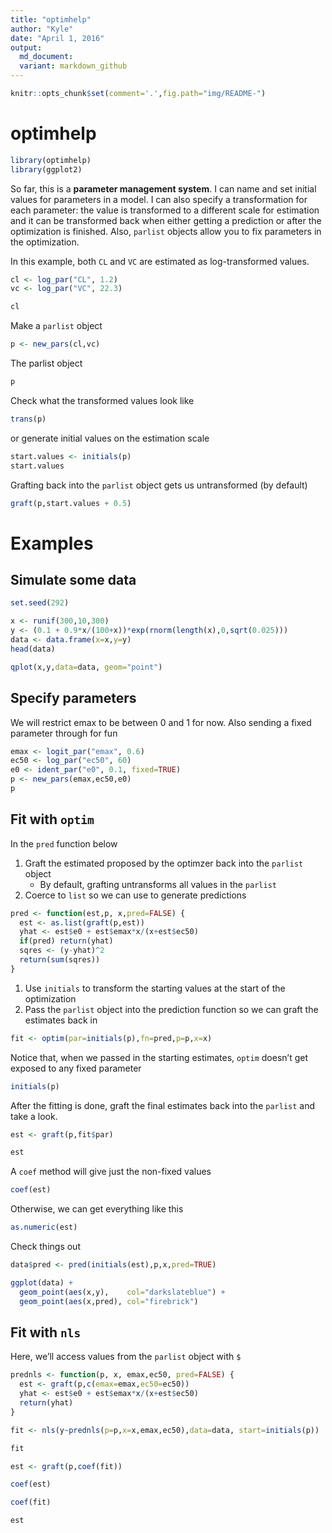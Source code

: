 ```yaml
---
title: "optimhelp"
author: "Kyle"
date: "April 1, 2016"
output: 
  md_document:
  variant: markdown_github
---
```


```r
knitr::opts_chunk$set(comment='.',fig.path="img/README-")

```


# optimhelp

```r
library(optimhelp)
library(ggplot2)
```

So far, this is  a __parameter management system__.  I can name and set initial values
for parameters in a model.  I can also specify a transformation
for each parameter: the value is transformed to a different scale for estimation and 
it can be transformed back when either getting a prediction or after the optimization is finished.  Also, `parlist` objects allow you to fix parameters in the optimization.

In this example, both `CL` and `VC` are estimated as log-transformed values.
```r
cl <- log_par("CL", 1.2)
vc <- log_par("VC", 22.3)

```

```r
cl
```



Make a `parlist` object
```r
p <- new_pars(cl,vc)
```


The parlist object
```r
p
```

Check what the transformed values look like
```r
trans(p)
```


or generate initial values on the estimation scale
```r
start.values <- initials(p)
start.values
```

Grafting back into the `parlist` object gets us untransformed (by default)
```r
graft(p,start.values + 0.5)
```



# Examples


## Simulate some data
```r
set.seed(292)

x <- runif(300,10,300)
y <- (0.1 + 0.9*x/(100+x))*exp(rnorm(length(x),0,sqrt(0.025)))
data <- data.frame(x=x,y=y)
head(data)

qplot(x,y,data=data, geom="point")
```


## Specify parameters
We will restrict emax to be between 0 and 1 for now.  Also sending a fixed 
parameter through for fun
```r
emax <- logit_par("emax", 0.6)
ec50 <- log_par("ec50", 60)
e0 <- ident_par("e0", 0.1, fixed=TRUE)
p <- new_pars(emax,ec50,e0)
p

```



## Fit with `optim`
In the `pred` function below

  1. Graft the estimated proposed by the optimzer back into the `parlist` object
      * By default, grafting untransforms all values in the `parlist`
  1. Coerce to `list` so we can use to generate predictions
  
```r

pred <- function(est,p, x,pred=FALSE) {
  est <- as.list(graft(p,est))
  yhat <- est$e0 + est$emax*x/(x+est$ec50)
  if(pred) return(yhat)
  sqres <- (y-yhat)^2
  return(sum(sqres))
}

```

1. Use `initials` to transform the starting values at the start of the optimization
1. Pass the `parlist` object into the prediction function so we can graft the estimates back in
```r

fit <- optim(par=initials(p),fn=pred,p=p,x=x)
````

Notice that, when we passed in the starting estimates, `optim` doesn't get exposed
to any fixed parameter
```r
initials(p)
```

After the fitting is done, graft the final estimates
back into the `parlist` and take a look.
```r
est <- graft(p,fit$par)

est
```

A `coef` method will give just the non-fixed values
```r
coef(est)
```

Otherwise, we can get everything like this
```r
as.numeric(est)
```


Check things out
```r
data$pred <- pred(initials(est),p,x,pred=TRUE)

ggplot(data) + 
  geom_point(aes(x,y),    col="darkslateblue") + 
  geom_point(aes(x,pred), col="firebrick")
```



## Fit with `nls`

Here, we'll access values from the `parlist` object with `$`
```r
prednls <- function(p, x, emax,ec50, pred=FALSE) {
  est <- graft(p,c(emax=emax,ec50=ec50))
  yhat <- est$e0 + est$emax*x/(x+est$ec50)
  return(yhat)
}

fit <- nls(y~prednls(p=p,x=x,emax,ec50),data=data, start=initials(p))

fit

est <- graft(p,coef(fit))

coef(est)

coef(fit)

est

```






